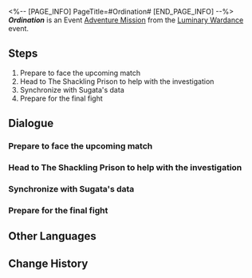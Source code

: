 <%-- [PAGE_INFO]
PageTitle=#Ordination#
[END_PAGE_INFO] --%>
{{Stub|Dialogue.}}
{{Mission Infobox
|id            = 8025137
|title         = 
|image         = <!--Mission Ordination.png-->
|type          = Adventure
|event_name    = Luminary Wardance
|chapter       = Luminary Wardance
|requirements  = 
* [[Adventure Mission]] ''[[Knockout Match: Stellaron Hunter SAM]]'' completed
* [[Adventure Mission]] ''[[Knockout Match: Karmic Hinkypunk]]'' completed
|summary       = <!--official mission summary from Fate's Atlas-->
|characters    = Cloud Knight Captain; Luka; Samatha; Spiritfarer; Sugata; Trailblazer; Yukong
|startLocation = [[The Xianzhou Luofu]] - [[Skysplitter]]
|world         = The Xianzhou Luofu
|area          = Skysplitter
|prev          = Knockout Match: Karmic Hinkypunk
|next          = 
|rewards       = Stellar Jade*30; Traveler's Guide*2; Lost Crystal*2; Credit*30,000
}}
'''''Ordination''''' is an Event [[Adventure Mission]] from the [[Luminary Wardance]] event.

==Steps==
# Prepare to face the upcoming match
# Head to The Shackling Prison to help with the investigation
# Synchronize with Sugata's data
# Prepare for the final fight

<!--
==Gameplay Notes==

--><!--
==Trial Character==

-->
==Dialogue==
{{Stub Dialogue}}
===Prepare to face the upcoming match{{subst:void|<!--802513701-->}}===
{{Mission Description|type=adventure|location=Skysplitter|What kind of opponent would the challenger named Samatha be? Hurry and start the next match.}}
{{Dialogue Start}}
:{{tx}}
{{Dialogue End}}

===Head to The Shackling Prison to help with the investigation{{subst:void|<!--802513704-->}}===
{{Mission Description|type=adventure|location=The Shackling Prison|update|A sudden accident happened at the competition. Is the borisin disguised as a foxian friend or foe? You need to go to The Shackling Prison to seek the truth.}}
{{Dialogue Start}}
:{{tx}}
{{Dialogue End}}

===Synchronize with Sugata's data{{subst:void|<!--802513705-->}}===
{{Mission Description|type=adventure|location=The Shackling Prison|update|Sugata synchronized his data with you all. What is the truth?}}
{{Dialogue Start}}
:{{tx}}
{{Dialogue End}}

===Prepare for the final fight{{subst:void|<!--802513707-->}}===
{{Mission Description|type=adventure|location=The Shackling Prison|update|Speak with Yukong and enter the final fight. May the claret wheel hang overhead, illuminating mortal hearts.}}
{{Dialogue Start}}
:{{tx}}
{{Dialogue End}}

==Other Languages==
{{Other Languages
|en   = Ordination
|zhs  = 受戒
|zht  = 受戒
|ja   = 受戒
|ko   = 수계
|es   = Ordenación
|fr   = Ordination
|ru   = Посвящение
|th   = ออกบวช
|vi   = Thọ Giới
|de   = Weihe
|id   = Penahbisan
|pt   = Ordenação
}}

==Change History==
{{Change History|2.5}}
